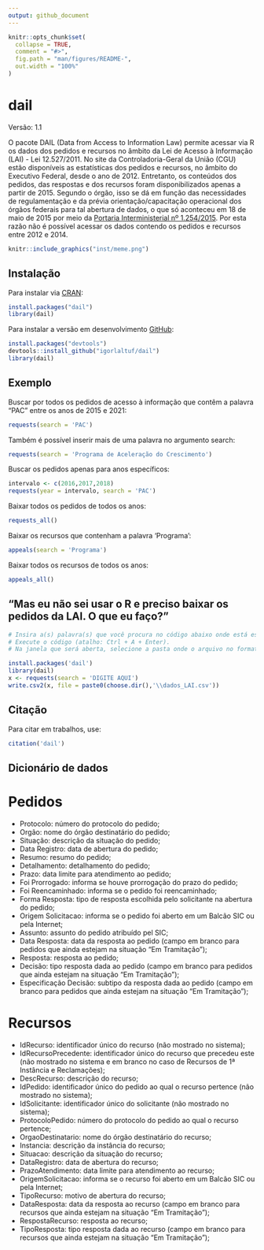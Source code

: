 ```yaml
---
output: github_document
---
```


<!-- README.md is generated from README.Rmd. Please edit that file -->

```r
knitr::opts_chunk$set(
  collapse = TRUE,
  comment = "#>",
  fig.path = "man/figures/README-",
  out.width = "100%"
)
```

# dail 

<!-- badges: start -->
<!-- badges: end -->

Versão: 1.1

O pacote DAIL (Data from Access to Information Law) permite acessar via R os dados dos pedidos e recursos no âmbito da Lei de Acesso à Informação (LAI) - Lei 12.527/2011. No site da Controladoria-Geral da União (CGU) estão disponíveis as estatísticas dos pedidos e recursos, no âmbito do Executivo Federal, desde o ano de 2012. Entretanto, os conteúdos dos pedidos, das respostas e dos recursos foram disponibilizados apenas a partir de 2015. Segundo o órgão, isso se dá em função das necessidades de regulamentação e da prévia orientação/capacitação operacional dos órgãos federais para tal abertura de dados, o que só aconteceu em 18 de maio de 2015 por meio da [Portaria Interministerial nº 1.254/2015](https://www.gov.br/acessoainformacao/pt-br/assuntos/legislacao-relacionada-1/cgu-prt-inter-1254.pdf). Por esta razão não é possível acessar os dados contendo os pedidos e recursos entre 2012 e 2014.


```r
knitr::include_graphics("inst/meme.png")

```




## Instalação

Para instalar via [CRAN](https://CRAN.R-project.org):

``` r
install.packages("dail")
library(dail)
```

Para instalar a versão em desenvolvimento [GitHub](https://github.com/):

``` r
install.packages("devtools")
devtools::install_github("igorlaltuf/dail")
library(dail)
```
## Exemplo

Buscar por todos os pedidos de acesso à informação que contêm a palavra "PAC" entre os anos de 2015 e 2021:

``` r
requests(search = 'PAC') 

```

Também é possível inserir mais de uma palavra no argumento search:

``` r
requests(search = 'Programa de Aceleração do Crescimento')

```

Buscar os pedidos apenas para anos específicos:

``` r
intervalo <- c(2016,2017,2018)
requests(year = intervalo, search = 'PAC')

```

Baixar todos os pedidos de todos os anos:

``` r
requests_all()

```

Baixar os recursos que contenham a palavra 'Programa':

``` r
appeals(search = 'Programa')

```


Baixar todos os recursos de todos os anos:

``` r
appeals_all()

```

## "Mas eu não sei usar o R e preciso baixar os pedidos da LAI. O que eu faço?"

``` r
# Insira a(s) palavra(s) que você procura no código abaixo onde está escrito 'DIGITE AQUI'.
# Execute o código (atalho: Ctrl + A + Enter).
# Na janela que será aberta, selecione a pasta onde o arquivo no formato csv será salvo.

install.packages('dail') 
library(dail) 
x <- requests(search = 'DIGITE AQUI') 
write.csv2(x, file = paste0(choose.dir(),'\\dados_LAI.csv')) 

```

## Citação
Para citar em trabalhos, use:

```r
citation('dail')
```


## Dicionário de dados

# Pedidos

- Protocolo: número do protocolo do pedido;
- Orgão: nome do órgão destinatário do pedido;
- Situação: descrição da situação do pedido;
- Data Registro: data de abertura do pedido;
- Resumo: resumo do pedido;
- Detalhamento: detalhamento do pedido;
- Prazo: data limite para atendimento ao pedido;
- Foi Prorrogado: informa se houve prorrogação do prazo do pedido;
- Foi Reencaminhado: informa se o pedido foi reencaminhado;
- Forma Resposta: tipo de resposta escolhida pelo solicitante na abertura do pedido;
- Origem Solicitacao: informa se o pedido foi aberto em um Balcão SIC ou pela Internet;
- Assunto: assunto do pedido atribuído pel SIC;
- Data Resposta: data da resposta ao pedido (campo em branco para pedidos que ainda estejam na situação "Em Tramitação");
- Resposta: resposta ao pedido;
- Decisão: tipo resposta dada ao pedido (campo em branco para pedidos que ainda estejam na situação "Em Tramitação");
- Especificação Decisão: subtipo da resposta dada ao pedido (campo em branco para pedidos que ainda estejam na situação "Em Tramitação");


# Recursos

- IdRecurso: identificador único do recurso (não mostrado no sistema);
- IdRecursoPrecedente: identificador único do recurso que precedeu este (não mostrado no sistema e em branco no caso de Recursos de 1ª Instância e Reclamações);
- DescRecurso: descrição do recurso;
- IdPedido: identificador único do pedido ao qual o recurso pertence (não mostrado no sistema);
- IdSolicitante: identificador único do solicitante (não mostrado no sistema);
- ProtocoloPedido: número do protocolo do pedido ao qual o recurso pertence;
- OrgaoDestinatario: nome do órgão destinatário do recurso;
- Instancia: descrição da instância do recurso;
- Situacao: descrição da situação do recurso;
- DataRegistro: data de abertura do recurso;
- PrazoAtendimento: data limite para atendimento ao recurso;
- OrigemSolicitacao: informa se o recurso foi aberto em um Balcão SIC ou pela Internet;
- TipoRecurso: motivo de abertura do recurso;
- DataResposta: data da resposta ao recurso (campo em branco para recursos que ainda estejam na situação "Em Tramitação");
- RespostaRecurso: resposta ao recurso;
- TipoResposta: tipo resposta dada ao recurso (campo em branco para recursos que ainda estejam na situação "Em Tramitação");
